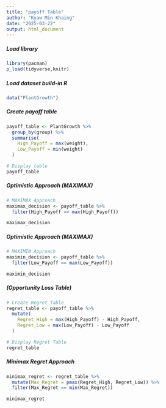```yaml
---
title: "payoff Table"
author: "Kyaw Min Khaing"
date: "2025-03-22"
output: html_document
---
```

##### Load library
```r
library(pacman)
p_load(tidyverse,knitr)
```

##### Load dataset build-in R 

```r
data("PlantGrowth")
```

##### Create payoff table

```r
payoff_table <- PlantGrowth %>%
  group_by(group) %>%
  summarise(
    High_Payoff = max(weight),
    Low_Payoff = min(weight)
  )

# Display table
payoff_table
```
##### Optimistic Approach (MAXIMAX)
```r
# MAXIMAX Approach
maximax_decision <- payoff_table %>%
  filter(High_Payoff == max(High_Payoff))

maximax_decision

```
##### Optimistic Approach (MAXIMAX)
```r
# MAXIMIN Approach
maximin_decision <- payoff_table %>%
  filter(Low_Payoff == max(Low_Payoff))

maximin_decision

```
##### (Opportunity Loss Table)
```r
# Create Regret Table
regret_table <- payoff_table %>%
  mutate(
    Regret_High = max(High_Payoff) - High_Payoff,
    Regret_Low = max(Low_Payoff) - Low_Payoff
  )

# Display Regret Table
regret_table

```
##### Minimax Regret Approach 
```r
minimax_regret <- regret_table %>%
  mutate(Max_Regret = pmax(Regret_High, Regret_Low)) %>%
  filter(Max_Regret == min(Max_Regret))

minimax_regret
```

